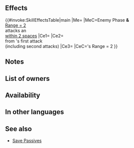 {{Passive
|name=A/D Briar F Save
|type=C
|exclusive=0
|canUseWeapon={{WeaponList|All}}
|canUseMove={{MoveList|Armored}}
|properties=random_owner
|1name=A/D Briar F Save
|alt1name=A D Briar F Save
|1tagid=SID_鎧の護り手・遠・茨
|1effect=If foe with Range = 2 initiates combat against an ally within 2 spaces of unit, triggers【Savior】on unit.<br><br>If foe's Range = 2, grants Atk/Def+4 to unit and reduces damage from foe's first attack by 5 during combat ("first attack" normally means only the first strike; for effects that grant "unit attacks twice," it means the first and second strikes), and unit's next attack deals damage = 40% of foe's attack damage prior to reductions (resets at end of combat; only highest value applied; does not stack).<br><br>【Savior】<br>Unit takes ally's space, enters combat in ally's place, and receives all after-combat effects.<br><br>Savior will not trigger if ally is on terrain that unit cannot move to or if multiple units are able to use Savior during the same combat. If Savior triggers, after-combat movement effects do not occur.
|1cost=300
|1required=A/D Far Save 3
}}
==Effects==
{{#invoke:SkillEffectsTable|main
|Me={{Eft|Savior}}
|MeC=Enemy Phase '''&'''<br>[[Range = 2]] {{Tgt|Foe}}<br>attacks an {{Tgt|Ally}}<br>[[within 2 spaces]]
|Ce1={{Eft|Temporary buffs|Atk/Def|4}}
|Ce2={{Eft|Damage Reduction|5}}<br>from {{Tgt|Foe}}'s first attack<br>(including second attacks)
|Ce3={{Eft|Damage Boost|40% of {{Tgt|Foe}}'s attack<br>damage prior to reductions}}
|CeC={{Tgt|Foe}}'s Range = 2
}}

==Notes==
{{Briar Save skill notes}}
==List of owners==
{{Skill Hero List}}
==Availability==
{{PassiveFocusList}}
{{PassiveDistributionList}}
{{PassiveCombatManualList}}
==In other languages==
{{OtherLanguages
|english=A/D Briar F Save
|japanese=鎧の護り手・遠・茨
|german=A/V Dornschutz F.
|spanishEU=Ay. lej. zarza A/D
|spanishLA=Ay. lej. zarza A/D
|french=S. dist. ronce A/D
|italian=Aiuto D rovo A/D
|chineseTW=鎧之守護人・遠・棘
|portuguese=Aju. lon. esp. A/D
}}

==See also==
{{See also skills|cond=Description LIKE '%【Savior】%' AND Exclusive='1'}}
* [[Skill families/C Passives#Save|Save Passives]]
{{Passives Navbox|C}}